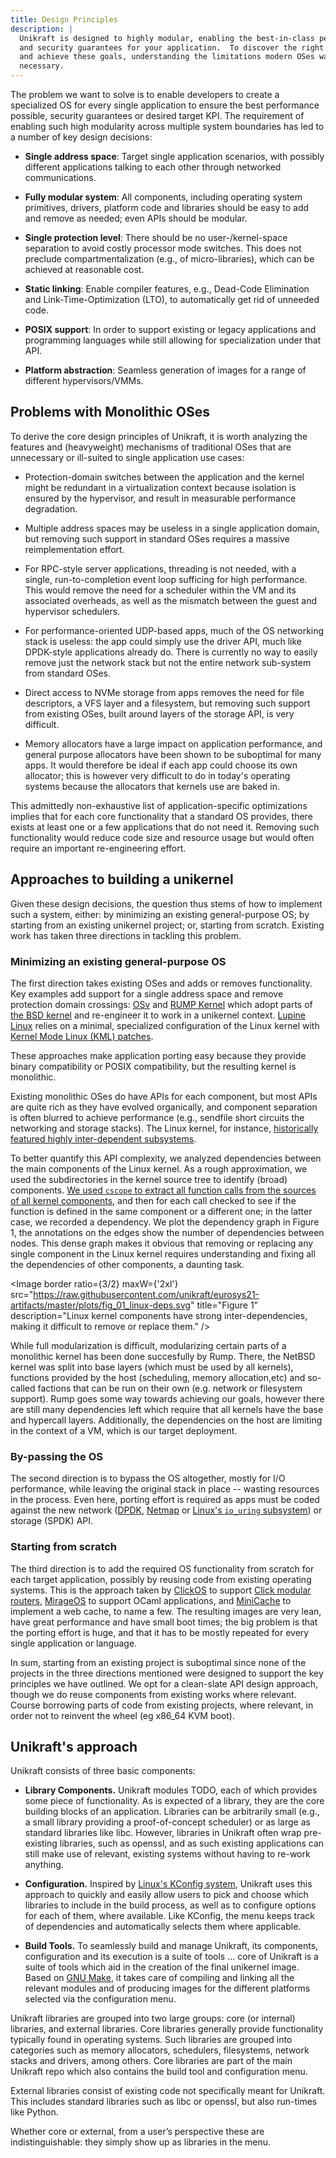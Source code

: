 ```yaml
---
title: Design Principles
description: |
  Unikraft is designed to highly modular, enabling the best-in-class performance
  and security guarantees for your application.  To discover the right approach
  and achieve these goals, understanding the limitations modern OSes was
  necessary.
---
```


The problem we want to solve is to enable developers to create a specialized OS
for every single application to ensure the best performance possible, security
guarantees or desired target KPI.  The requirement of enabling such high
modularity across multiple system boundaries has led to a number of key design
decisions:

* **Single address space**: Target single application scenarios, with possibly
  different applications talking to each other through networked communications.

* **Fully modular system**: All components, including operating system
  primitives, drivers, platform code and libraries should be easy to add and
  remove as needed; even APIs should be modular.

* **Single protection level**: There should be no user-/kernel-space separation
  to avoid costly processor mode switches. This does not preclude
  compartmentalization (e.g., of micro-libraries), which can be achieved at
  reasonable cost.

* **Static linking**: Enable compiler features, e.g., Dead-Code Elimination and
  Link-Time-Optimization (LTO), to automatically get rid of unneeded code.

* **POSIX support**: In order to support existing or legacy
  applications and programming languages while still allowing for
  specialization under that API.

* **Platform abstraction**: Seamless generation of images for a range of
  different hypervisors/VMMs.


## Problems with Monolithic OSes

To derive the core design principles of Unikraft, it is worth analyzing the
features and (heavyweight) mechanisms of traditional OSes that are unnecessary
or ill-suited to single application use cases:

* Protection-domain switches between the application and the kernel might be
  redundant in a virtualization context because isolation is ensured by the
  hypervisor, and result in measurable performance degradation.

* Multiple address spaces may be useless in a single application domain, but
  removing such support in standard OSes requires a massive reimplementation
  effort.

* For RPC-style server applications, threading is not needed, with a single,
  run-to-completion event loop sufficing for high performance. This would remove
  the need for a scheduler within the VM and its associated overheads, as well
  as the mismatch between the guest and hypervisor schedulers.

* For performance-oriented UDP-based apps, much of the OS networking stack is
  useless: the app could simply use the driver API, much like DPDK-style
  applications already do. There is currently no way to easily remove just the
  network stack but not the entire network sub-system from standard OSes.

* Direct access to NVMe storage from apps removes the need for file descriptors,
  a VFS layer and a filesystem, but removing such support from existing OSes,
  built around layers of the storage API, is very difficult.

* Memory allocators have a large impact on application performance, and general
  purpose allocators have been shown to be suboptimal for many apps. It would
  therefore be ideal if each app could choose its own allocator; this is however
  very difficult to do in today's operating systems because the allocators that
  kernels use are baked in.

This admittedly non-exhaustive list of application-specific optimizations
implies that for each core functionality that a standard OS provides, there
exists at least one or a few applications that do not need it. Removing such
functionality would reduce code size and resource usage but would often require
an important re-engineering effort.


## Approaches to building a unikernel

Given these design decisions, the question thus stems of how to implement such a
system, either: by minimizing an existing general-purpose OS; by starting from
an existing unikernel project; or, starting from scratch.  Existing work has
taken three directions in tackling this problem.


### Minimizing an existing general-purpose OS

The first direction takes existing OSes and adds or removes functionality. Key
examples add support for a single address space and remove protection domain
crossings: [OSv](#) and [RUMP Kernel](#) which adopt parts of [the BSD
kernel](#) and re-engineer it to work in a unikernel context. [Lupine Linux](#)
relies on a minimal, specialized configuration of the Linux kernel with [Kernel
Mode Linux (KML) patches](#).

These approaches make application porting easy because they provide binary
compatibility or POSIX compatibility, but the resulting kernel is monolithic.

Existing monolithic OSes do have APIs for each component, but most APIs are
quite rich as they have evolved organically, and component separation is often
blurred to achieve performance (e.g., sendfile short circuits the networking and
storage stacks).  The Linux kernel, for instance, [historically featured highly
inter-dependent subsystems](https://dl.acm.org/doi/10.1145/302405.302691).

To better quantify this API complexity, we analyzed dependencies between the
main components of the Linux kernel. As a rough approximation, we used the
subdirectories in the kernel source tree to identify (broad) components. [We
used `cscope` to extract all function calls from the sources of all kernel
components](https://github.com/unikraft/eurosys21-artifacts/tree/master/experiments/fig_01_linux-deps),
and then for each call checked to see if the function is defined in the same
component or a different one; in the latter case, we recorded a dependency.  We
plot the dependency graph in Figure 1, the annotations on the edges show the
number of dependencies between nodes.  This dense graph makes it obvious that
removing or replacing any single component in the Linux kernel requires
understanding and fixing all the dependencies of other components, a daunting
task.

<Image
  border
  ratio={3/2}
  maxW={'2xl'}
  src="https://raw.githubusercontent.com/unikraft/eurosys21-artifacts/master/plots/fig_01_linux-deps.svg"
  title="Figure 1"
  description="Linux kernel components have strong inter-dependencies, making it
               difficult to remove or replace them."
/>

While full modularization is difficult, modularizing certain parts of a
monolithic kernel has been done succesfully by Rump. There, the NetBSD kernel
was split into base layers (which must be used by all kernels), functions
provided by the host (scheduling, memory allocation,etc) and so-called factions
that can be run on their own (e.g.  network or filesystem support). Rump goes
some way towards achieving our goals, however there are still many dependencies
left which require that all kernels have the base and hypercall layers.
Additionally, the dependencies on the host are limiting in the context of a VM,
which is our target deployment.


### By-passing the OS

The second direction is to bypass the OS altogether, mostly for I/O performance,
while leaving the original stack in place -- wasting resources in the process.
Even here, porting effort is required as apps must be coded against the new
network ([DPDK](https://www.dpdk.org/),
[Netmap](https://github.com/luigirizzo/netmap) or [Linux's `io_uring`
subsystem](https://unixism.net/loti/what_is_io_uring.html)) or storage (SPDK)
API.


### Starting from scratch

The third direction is to add the required OS functionality from scratch for
each target application, possibly by reusing code from existing operating
systems. This is the approach taken by
[ClickOS](https://github.com/sysml/clickos) to support [Click modular
routers](https://github.com/kohler/click), [MirageOS](https://mirage.io/) to
support OCaml applications, and [MiniCache](#) to implement a web cache, to name
a few.  The resulting images are very lean, have great performance and have
small boot times; the big problem is that the porting effort is huge, and that
it has to be mostly repeated for every single application or language.

In sum, starting from an existing project is suboptimal since none of the
projects in the three directions mentioned were designed to support the key
principles we have outlined. We opt for a clean-slate API design approach,
though we do reuse components from existing works where relevant. Course
borrowing parts of code from existing projects, where relevant, in order not to
reinvent the wheel (eg x86_64 KVM boot).


## Unikraft's approach

Unikraft consists of three basic components:

* **Library Components.** Unikraft modules TODO, each of which provides some
  piece of functionality. As is expected of a library, they are the core
  building blocks of an application. Libraries can be arbitrarily small (e.g., a
  small library providing a proof-of-concept scheduler) or as large as standard
  libraries like libc. However, libraries in Unikraft often wrap pre-existing
  libraries, such as openssl, and as such existing applications can still make
  use of relevant, existing systems without having to re-work anything.

* **Configuration.** Inspired by [Linux's KConfig
  system](https://www.kernel.org/doc/html/next/kbuild/kconfig-language.html),
  Unikraft uses this approach to quickly and easily allow users to pick and
  choose which libraries to include in the build process, as well as to
  configure options for each of them, where available. Like KConfig, the menu
  keeps track of dependencies and automatically selects them where applicable.

* **Build Tools.** To seamlessly build and manage Unikraft, its components,
  configuration and its execution is a suite of tools ... core of Unikraft is a
  suite of tools which aid in the creation of the final unikernel image.  Based
  on [GNU Make](https://www.gnu.org/software/make/), it takes care of compiling
  and linking all the relevant modules and of producing images for the different
  platforms selected via the configuration menu.


Unikraft libraries are grouped into two large groups: core (or internal)
libraries, and external libraries. Core libraries generally provide
functionality typically found in operating systems. Such libraries are grouped
into categories such as memory allocators, schedulers, filesystems, network
stacks and drivers, among others. Core libraries are part of the main Unikraft
repo which also contains the build tool and configuration menu.

External libraries consist of existing code not specifically meant for Unikraft.
This includes standard libraries such as libc or openssl, but also run-times
like Python.

Whether core or external, from a user’s perspective these are indistinguishable: they simply show up as libraries in the menu.
